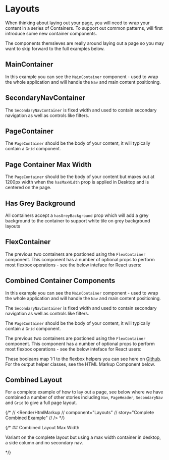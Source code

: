 
<Meta of={LayoutStories} />

# Layouts

When thinking about laying out your page, you will need to wrap your content in a series of Containers. To support out common patterns, will first introduce some new container components.

The components themsleves are really around laying out a page so you may want to skip forward to the full examples below.

## MainContainer

In this example you can see the `MainContainer` component - used to wrap the whole application and will handle the `Nav` and main content positioning.

<Canvas of={LayoutStories.MainContainerUsage} />

<RenderHtmlMarkup of={LayoutStories.MainContainerUsage} />

## SecondaryNavContainer

The `SecondaryNavContainer` is fixed width and used to contain secondary navigation as well as controls like filters.

<Canvas of={LayoutStories.SecondaryNavContainerUsage} />

<RenderHtmlMarkup of={LayoutStories.SecondaryNavContainerUsage} />

## PageContainer

The `PageContainer` should be the body of your content, it will typically contain a `Grid` component.

<Canvas of={LayoutStories.PageContainerUsage} />

<RenderHtmlMarkup of={LayoutStories.PageContainerUsage} />

## Page Container Max Width

The `PageContainer` should be the body of your content but maxes out at 1200px width when the `hasMaxWidth` prop is applied in Desktop and is centered on the page.

<Canvas of={LayoutStories.PageContainerMaxWidth} />

<RenderHtmlMarkup of={LayoutStories.PageContainerMaxWidth} />

## Has Grey Background

All containers accept a `hasGreyBackground` prop which will add a grey background to the container to support white tile on grey background layouts

<Canvas of={LayoutStories.HasGreyBackground} />

<RenderHtmlMarkup of={LayoutStories.HasGreyBackground} />

## FlexContainer

The previous two containers are postioned using the `FlexContainer` component. This component has a number of optional props to perform most flexbox operations - see the below inteface for React users:

<Controls />

<Canvas of={LayoutStories.FlexContainerUsage} />

<RenderHtmlMarkup of={LayoutStories.FlexContainerUsage} />

## Combined Container Components

In this example you can see the `MainContainer` component - used to wrap the whole application and will handle the `Nav` and main content positioning.

The `SecondaryNavContainer` is fixed width and used to contain secondary navigation as well as controls like filters.

The `PageContainer` should be the body of your content, it will typically contain a `Grid` component.

The previous two containers are postioned using the `FlexContainer` component. This component has a number of optional props to perform most flexbox operations - see the below inteface for React users:

These booleans map 1:1 to the flexbox helpers you can see here on [Github](https://github.com/reapit/foundations/blob/master/packages/elements/src/styles-v3/base/flexbox.ts). For the output helper classes, see the HTML Markup Component below.

<Canvas of={LayoutStories.CombinedContainerComponents} />

<RenderHtmlMarkup of={LayoutStories.CombinedContainerComponents} />

## Combined Layout

For a complete example of how to lay out a page, see below where we have combined a number of other stories including `Nav`, `PageHeader`, `SecondaryNav` and `Grid` to give a full page layout.

<Canvas of={LayoutStories.CompleteCombinedExample} />

{/* // <RenderHtmlMarkup
//   component="Layouts"
//   story="Complete Combined Example"
// />  */}

{/* ## Combined Layout Max Width

Variant on the complete layout but using a max width container in desktop, a side column and no secondary nav.

<Canvas of={LayoutStories.CompleteCombinedExampleMaxWidth} />

<RenderHtmlMarkup
  of={LayoutStories.CompleteCombinedExampleMaxWidth}
/> */}
